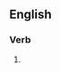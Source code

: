 {{also|calculâtes}}

==English==

===Verb===
{{head|en|verb form}}

# {{en-third-person singular of|calculate}}
